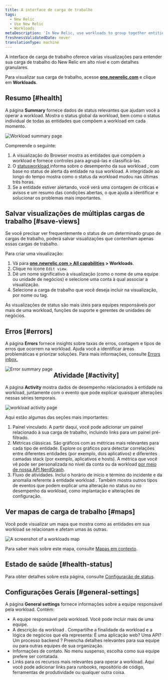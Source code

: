 ```yaml
---
title: A interface de carga de trabalho
tags:
  - New Relic
  - Use New Relic
  - Workloads
metaDescription: 'In New Relic, use workloads to group together entities that make up a specific business service, making it easier to isolate and troubleshoot issues.'
freshnessValidatedDate: never
translationType: machine
---
```


A interface de carga de trabalho oferece várias visualizações para entender sua carga de trabalho do New Relic em alto nível e com detalhes granulares.

Para visualizar sua carga de trabalho, acesse <DNT>**[one.newrelic.com](https://one.newrelic.com/all-capabilities)**</DNT> e clique em <DNT>**Workloads**</DNT>.

## Resumo [#health]

A página <DNT>**Summary**</DNT> fornece dados de status relevantes que ajudam você a operar a workload. Mostra o status global da workload, bem como o status individual de todas as entidades que compõem a workload em cada momento.

<img title="Workload summary page" alt="Workload summary page" src="/images/workloads_screenshot-crop_workload-summary-page.webp" />

Compreende o seguinte:

1. A visualização do Browser mostra as entidades que compõem a workload e fornece controles para agrupá-las e classificá-las.
2. O [statusworkload ](/docs/new-relic-one/use-new-relic-one/workloads/workload-status-views-notifications/)informa sobre o desempenho da sua workload , com base no status de alerta da entidade na sua workload. A integridade ao longo do tempo mostra como o status da workload mudou nas últimas três horas.
3. Se a entidade estiver alertando, você verá uma contagem de críticas e avisos e um resumo das condições abertas, o que ajuda a identificar e solucionar os problemas mais importantes.

## Salvar visualizações de múltiplas cargas de trabalho [#save-views]

Se você precisar ver frequentemente o status de um determinado grupo de cargas de trabalho, poderá salvar visualizações que contenham apenas essas cargas de trabalho.

Para criar uma visualização:

1. Vá para <DNT>**[one.newrelic.com &gt; All capabilities](https://one.newrelic.com/all-capabilities) &gt; Workloads**</DNT>.
2. Clique no <Icon name="fe-edit-2" /> ícone `Edit view`.
3. Dê um nome significativo à visualização (como o nome de uma equipe ou unidade de negócios) e selecione uma conta à qual associar a visualização.
4. Selecione a carga de trabalho que você deseja incluir na visualização, por nome ou tag.

As visualizações de status são mais úteis para equipes responsáveis por mais de uma workload, funções de suporte e gerentes de unidades de negócios.

## Erros [#errors]

A página <DNT>**Errors**</DNT> fornece insights sobre taxas de erros, contagem e tipos de erros que ocorrem na workload. Ajuda você a identificar áreas problemáticas e priorizar soluções. Para mais informações, consulte [Errors inbox.](/docs/errors-inbox/getting-started/)

<img align="left" title="Error page" alt="Error summary page" src="/images/workload-error.webp" />

## Atividade [#activity]

A página <DNT>**Activity**</DNT> mostra dados de desempenho relacionados à entidade na workload, juntamente com o evento que pode explicar quaisquer alterações nessas séries temporais.

<img title="workload activity page" alt="workload activity page" src="/images/workloads_screenshot-crop_workload-activity-page.webp" />

Aqui estão algumas das seções mais importantes:

1. Painel vinculado. A partir daqui, você pode adicionar um painel relacionado à sua carga de trabalho, incluindo links para um painel pré-filtrado.
2. Métricas clássicas. São gráficos com as métricas mais relevantes para cada tipo de entidade. Explore os gráficos para detectar correlações entre diferentes entidades (por exemplo, dois aplicativos) e diferentes camadas stack (por exemplo, aplicativos e hosts). A métrica que você vê pode ser personalizada no nível da conta ou da workload [por meio de nossa API NerdGraph](/docs/apis/nerdgraph/examples/golden-metrics-entities-nerdgraph-api-tutorial/#customize-golden-metrics).
3. Fluxo de atividades. Inclui o horário de início e término do incidente e da anomalia referente à entidade workload . Também mostra outros tipos de eventos que podem explicar uma alteração no status ou no desempenho da workload, como implantação e alterações de configuração.

## Ver mapas de carga de trabalho [#maps]

Você pode visualizar um mapa que mostra como as entidades em sua workload se relacionam e afetam umas às outras.

<img title="Workloads map" alt="A screenshot of a workloads map" src="/images/workloads_screenshot-crop_workload-map.webp" />

Para saber mais sobre este mapa, consulte [Mapas em contexto](/docs/new-relic-solutions/new-relic-one/ui-data/maps-in-context).

## Estado de saúde [#health-status]

Para obter detalhes sobre esta página, consulte [Configuração de status](/docs/new-relic-solutions/new-relic-one/workloads/workload-status-configuration).

## Configurações Gerais [#general-settings]

A página <DNT>**General settings**</DNT> fornece informações sobre a equipe responsável pela workload. Contém:

* A equipe responsável pela workload. Você pode incluir mais de uma equipe.
* A descrição da workload . Compartilhe a finalidade da workload e a lógica de negócios que ela representa: É uma aplicação web? Uma API? Um processo backend ? Preencha detalhes relevantes para sua equipe ou para outras equipes de sua organização.
* Informações de contato. No menu suspenso, escolha como sua equipe prefere ser contatada.
* Links para os recursos mais relevantes para operar a workload. Aqui você pode adicionar links para runbooks, repositório de código, ferramentas de produtividade ou qualquer outra coisa.